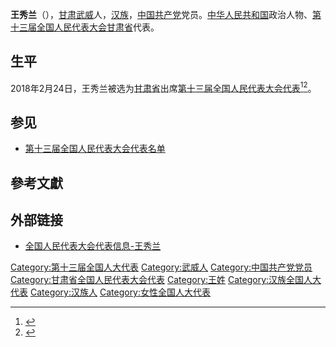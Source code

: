{{Infobox person
|name=王秀兰
|birth_date={{birth year and age|1969|1}}
|ancestor=[[甘肃|甘肃]][[武威|武威]]
|nationality={{PRC}}
|title=[[全国人大代表|全国人大代表]]
|ethnicity=[[汉族|汉族]]
|gender=女
|party={{cpc}}
|website=[http://210.82.31.1:8084/delegate/viewDelegate.action?dbid=132501 全国人大代表数据库]
}}
'''王秀兰'''（{{bd|1969年|1月}}），[[甘肃|甘肃]][[武威|武威]]人，[[汉族|汉族]]，[[中国共产党|中国共产党]]党员。[[中华人民共和国|中华人民共和国]]政治人物、[[第十三届全国人民代表大会|第十三届全国人民代表大会]][[甘肃省|甘肃省]]代表{{refnest|{{Cite web|url=http://210.82.31.1:8084/delegate/viewDelegate.action?dbid=132501|title=全国人民代表大会代表信息-王秀兰|accessdate=2020-03-16|work=中国人大网}}}}。

==生平==
2018年2月24日，王秀兰被选为[[甘肃省|甘肃省]]出席[[第十三届全国人民代表大会|第十三届全国人民代表大会]][[第十三届全国人民代表大会代表|代表]]<ref>{{Cite web|title=中华人民共和国第十三届全国人民代表大会代表名单|url=http://www.gov.cn/xinwen/2018-02/24/content_5268538.htm|accessdate=2020-03-16|work=中国政府网|archive-date=2020-02-28|archive-url=https://web.archive.org/web/20200228133636/http://www.gov.cn/xinwen/2018-02/24/content_5268538.htm|dead-url=no}}</ref><ref>{{Cite web|title=（受权发布）中华人民共和国第十三届全国人民代表大会代表名单-中新网|url=http://www.chinanews.com/gn/2018/02-25/8453959.shtml|accessdate=2021-02-13|work=中新网|archive-date=2018-02-27|archive-url=https://web.archive.org/web/20180227031724/http://www.chinanews.com/gn/2018/02-25/8453959.shtml|dead-url=no}}</ref>。

==参见==
* [[第十三届全国人民代表大会代表名单|第十三届全国人民代表大会代表名单]]

==參考文獻==
{{reflist}}

==外部链接==
{{Portal|中国|政治}}
* [http://210.82.31.1:8084/delegate/viewDelegate.action?dbid=132501 全国人民代表大会代表信息-王秀兰]

{{中国政治人物小作品}}
[[Category:第十三届全国人大代表|Category:第十三届全国人大代表]]
[[Category:武威人|Category:武威人]]
[[Category:中国共产党党员|Category:中国共产党党员]]
[[Category:甘肃省全国人民代表大会代表|Category:甘肃省全国人民代表大会代表]]
[[Category:王姓|Category:王姓]]
[[Category:汉族全国人大代表|Category:汉族全国人大代表]]
[[Category:汉族人|Category:汉族人]]
[[Category:女性全国人大代表|Category:女性全国人大代表]]